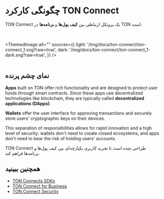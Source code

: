 

# چگونگی کارکرد TON Connect

TON Connect یک پروتکل ارتباطی بین **کیف پول‌ها** و **برنامه‌ها** در TON است.

<br></br>
<ThemedImage
    alt=""
    sources={{
        light: '/img/docs/ton-connect/ton-connect_1.svg?raw=true',
        dark: '/img/docs/ton-connect/ton-connect_1-dark.svg?raw=true',
    }}
/>
<br></br>

## نمای چشم پرنده

**Apps** built on TON offer rich functionality and are designed to protect user funds through smart contracts. Since these apps use decentralized technologies like blockchain, they are typically called **decentralized applications (DApps)**.

**Wallets** offer the user interface for approving transactions and securely store users' cryptographic keys on their devices.

This separation of responsibilities allows for rapid innovation and a high level of security: wallets don't need to create closed ecosystems, and apps don't need to bear the risk of holding users' accounts.

TON Connect طراحی شده است تا تجربه کاربری یکپارچه‌ای بین کیف پول‌ها و برنامه‌ها فراهم کند.

## همچنین ببینید

- [TON Connects SDKs](/v3/guidelines/ton-connect/guidelines/developers/)
- [TON Connect for Business](/v3/guidelines/ton-connect/business/ton-connect-for-business/)
- [TON Connect Security](/v3/guidelines/ton-connect/business/ton-connect-for-security/)

<Feedback />
